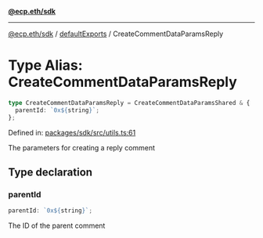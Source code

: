 [**@ecp.eth/sdk**](../../index.mdx)

***

[@ecp.eth/sdk](/sdk-reference/index.mdx) / [defaultExports](/sdk-reference/defaultExports/index.mdx) / CreateCommentDataParamsReply

# Type Alias: CreateCommentDataParamsReply

```ts
type CreateCommentDataParamsReply = CreateCommentDataParamsShared & {
  parentId: `0x${string}`;
};
```

Defined in: [packages/sdk/src/utils.ts:61](https://github.com/ecp-eth/comments-monorepo/blob/main/packages/sdk/src/utils.ts#L61)

The parameters for creating a reply comment

## Type declaration

### parentId

```ts
parentId: `0x${string}`;
```

The ID of the parent comment
